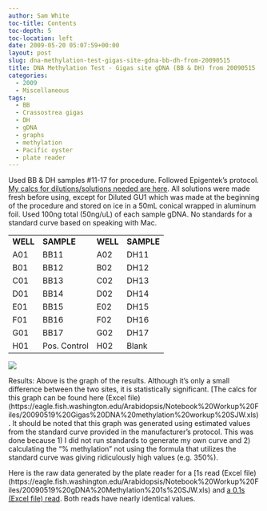 ```yaml
---
author: Sam White
toc-title: Contents
toc-depth: 5
toc-location: left
date: 2009-05-20 05:07:59+00:00
layout: post
slug: dna-methylation-test-gigas-site-gdna-bb-dh-from-20090515
title: DNA Methylation Test - Gigas site gDNA (BB & DH) from 20090515
categories:
  - 2009
  - Miscellaneous
tags:
  - BB
  - Crassostrea gigas
  - DH
  - gDNA
  - graphs
  - methylation
  - Pacific oyster
  - plate reader
---
```


Used BB & DH samples #11-17 for procedure. Followed Epigentek's protocol. [My calcs for dilutions/solutions needed are here](https://eagle.fish.washington.edu/Arabidopsis/Notebook%20Workup%20Files/20090519-01.jpg). All solutions were made fresh before using, except for Diluted GU1 which was made at the beginning of the procedure and stored on ice in a 50mL conical wrapped in aluminum foil. Used 100ng total (50ng/uL) of each sample gDNA. No standards for a standard curve based on speaking with Mac.

<table class="wiki_table mceItemTable" >
<tbody >
<tr >

<td >**WELL**
</td>

<td >**SAMPLE**
</td>

<td >**WELL**
</td>

<td >**SAMPLE**
</td>
</tr>
<tr >

<td >A01
</td>

<td >BB11
</td>

<td >A02
</td>

<td >DH11
</td>
</tr>
<tr >

<td >B01
</td>

<td >BB12
</td>

<td >B02
</td>

<td >DH12
</td>
</tr>
<tr >

<td >C01
</td>

<td >BB13
</td>

<td >C02
</td>

<td >DH13
</td>
</tr>
<tr >

<td >D01
</td>

<td >BB14
</td>

<td >D02
</td>

<td >DH14
</td>
</tr>
<tr >

<td >E01
</td>

<td >BB15
</td>

<td >E02
</td>

<td >DH15
</td>
</tr>
<tr >

<td >F01
</td>

<td >BB16
</td>

<td >F02
</td>

<td >DH16
</td>
</tr>
<tr >

<td >G01
</td>

<td >BB17
</td>

<td >G02
</td>

<td >DH17
</td>
</tr>
<tr >

<td >H01
</td>

<td >Pos. Control
</td>

<td >H02
</td>

<td >Blank
</td>
</tr>
</tbody>
</table>

![](https://eagle.fish.washington.edu/Arabidopsis/20090519%20gigas%20methylation%20BB%20vs%20DH%20graph.jpg)

Results: Above is the graph of the results. Although it's only a small difference between the two sites, it is statistically significant. [The calcs for this graph can be found here (Excel file)(https://eagle.fish.washington.edu/Arabidopsis/Notebook%20Workup%20Files/20090519%20Gigas%20DNA%20methylation%20workup%20SJW.xls). It should be noted that this graph was generated using estimated values from the standard curve provided in the manufacturer's protocol. This was done because 1) I did not run standards to generate my own curve and 2) calculating the "% methylation" not using the formula that utilizes the standard curve was giving ridiculously high values (e.g. 350%).

Here is the raw data generated by the plate reader for a [1s read (Excel file)(https://eagle.fish.washington.edu/Arabidopsis/Notebook%20Workup%20Files/20090519%20gDNA%20Methylation%201s%20SJW.xls) and [a 0.1s (Excel file) read](http://eagle.fish.washington.edu/Arabidopsis/Notebook%20Workup%20Files/20090519%20gDNA%20Methylation%200.1s%20SJW.xls). Both reads have nearly identical values.
